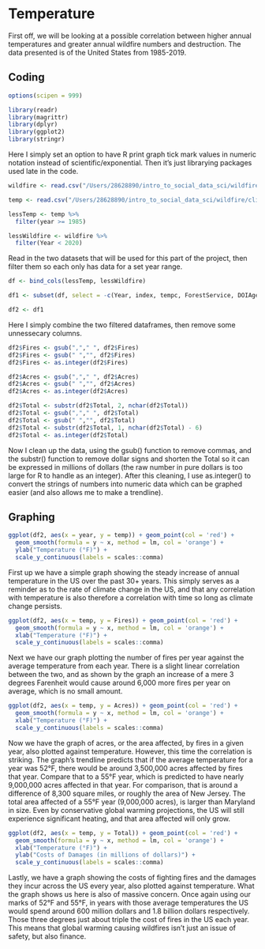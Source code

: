 # Temperature

First off, we will be looking at a possible correlation between higher annual temperatures and greater annual wildfire numbers and destruction. The data presented is of the United States from 1985-2019.

## Coding

```r
options(scipen = 999)

library(readr)
library(magrittr)
library(dplyr)
library(ggplot2)
library(stringr)
```

Here I simply set an option to have R print graph tick mark values in numeric notation instead of scientific/exponential. Then it's just librarying packages used late in the code.

```r
wildfire <- read.csv("/Users/28628890/intro_to_social_data_sci/wildfire/archive/Federal Firefighting Costs (Suppression Only).csv")

temp <- read.csv("/Users/28628890/intro_to_social_data_sci/wildfire/climdiv_national_year.csv")

lessTemp <- temp %>%
  filter(year >= 1985)

lessWildfire <- wildfire %>%
  filter(Year < 2020)
```

Read in the two datasets that will be used for this part of the project, then filter them so each only has data for a set year range.

```r
df <- bind_cols(lessTemp, lessWildfire)

df1 <- subset(df, select = -c(Year, index, tempc, ForestService, DOIAgencies))

df2 <- df1
```

Here I simply combine the two filtered dataframes, then remove some unnessecary columns.

```r
df2$Fires <- gsub(","," ", df2$Fires)
df2$Fires <- gsub(" ","", df2$Fires)
df2$Fires <- as.integer(df2$Fires)

df2$Acres <- gsub(","," ", df2$Acres)
df2$Acres <- gsub(" ","", df2$Acres)
df2$Acres <- as.integer(df2$Acres)

df2$Total <- substr(df2$Total, 2, nchar(df2$Total))
df2$Total <- gsub(","," ", df2$Total)
df2$Total <- gsub(" ","", df2$Total)
df2$Total <- substr(df2$Total, 1, nchar(df2$Total) - 6)
df2$Total <- as.integer(df2$Total)
```

Now I clean up the data, using the gsub() function to remove commas, and the substr() function to remove dollar signs and shorten the Total so it can be expressed in millions of dollars (the raw number in pure dollars is too large for R to handle as an integer). After this cleaning, I use as.integer() to convert the strings of numbers into numeric data which can be graphed easier (and also allows me to make a trendline).

## Graphing

```r
ggplot(df2, aes(x = year, y = temp)) + geom_point(col = 'red') +
  geom_smooth(formula = y ~ x, method = lm, col = 'orange') +
  ylab("Temperature (°F)") +
  scale_y_continuous(labels = scales::comma)
```

First up we have a simple graph showing the steady increase of annual temperature in the US over the past 30+ years. This simply serves as a reminder as to the rate of climate change in the US, and that any correlation with temperature is also therefore a correlation with time so long as climate change persists.

```r
ggplot(df2, aes(x = temp, y = Fires)) + geom_point(col = 'red') +
  geom_smooth(formula = y ~ x, method = lm, col = 'orange') +
  xlab("Temperature (°F)") +
  scale_y_continuous(labels = scales::comma)
```

Next we have our graph plotting the number of fires per year against the average temperature from each year. There is a slight linear correlation between the two, and as shown by the graph an increase of a mere 3 degrees Farenheit would cause around 6,000 more fires per year on average, which is no small amount.

```r
ggplot(df2, aes(x = temp, y = Acres)) + geom_point(col = 'red') +
  geom_smooth(formula = y ~ x, method = lm, col = 'orange') +
  xlab("Temperature (°F)") +
  scale_y_continuous(labels = scales::comma)
```

Now we have the graph of acres, or the area affected, by fires in a given year, also plotted against temperature. However, this time the correlation is striking. The graph's trendline predicts that if the average temperature for a year was 52°F, there would be around 3,500,000 acres affected by fires that year. Compare that to a 55°F year, which is predicted to have nearly 9,000,000 acres affected in that year. For comparison, that is around a difference of 8,300 square miles, or roughly the area of New Jersey. The total area affected of a 55°F year (9,000,000 acres), is larger than Maryland in size. Even by conservative global warming projections, the US will still experience significant heating, and that area affected will only grow.

```r
ggplot(df2, aes(x = temp, y = Total)) + geom_point(col = 'red') +
  geom_smooth(formula = y ~ x, method = lm, col = 'orange') +
  xlab("Temperature (°F)") +
  ylab("Costs of Damages (in millions of dollars)") +
  scale_y_continuous(labels = scales::comma)
```

Lastly, we have a graph showing the costs of fighting fires and the damages they incur across the US every year, also plotted against temperature. What the graph shows us here is also of massive concern. Once again using our marks of 52°F and 55°F, in years with those average temperatures the US would spend around 600 million dollars and 1.8 billion dollars respectively. Those three degrees just about triple the cost of fires in the US each year. This means that global warming causing wildfires isn't just an issue of safety, but also finance.
